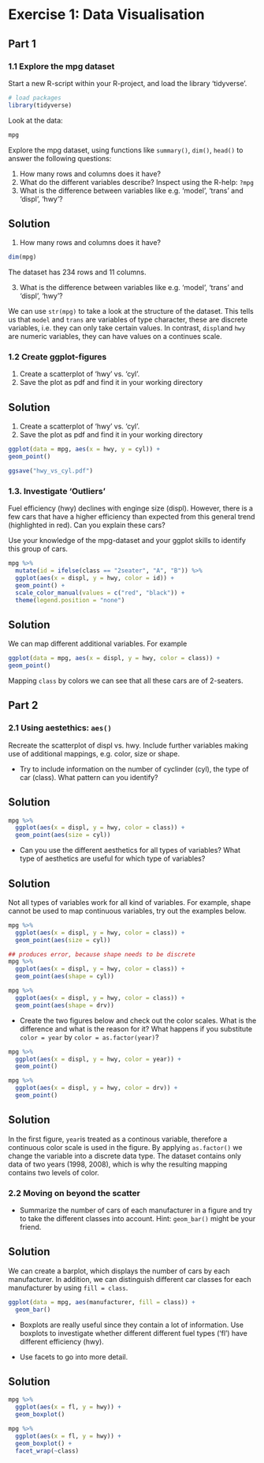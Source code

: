 # Exercise 1: Data Visualisation

## Part 1

### 1.1 Explore the mpg dataset



Start a new R-script within your R-project, and load the library 'tidyverse'. 

```{r, message = FALSE, warning = FALSE, }
# load packages
library(tidyverse)
```

Look at the data:

```{r, eval = FALSE }
mpg
```

Explore the mpg dataset, using functions like `summary()`, `dim()`, `head()` to answer the following questions:

1. How many rows and columns does it have?
2. What do the different variables describe? Inspect using the R-help: `?mpg`
3. What is the difference between  variables like e.g. 'model', 'trans' and 'displ', 'hwy'?

:::{.callout-tip collapse="true"}

## Solution

1. How many rows and columns does it have?

```{r}

dim(mpg)

```

The dataset has 234 rows and 11 columns. 

3. What is the difference between variables like e.g. 'model', 'trans' and 'displ', 'hwy'?

We can use `str(mpg)` to take a look at the structure of the dataset. This tells us that `model` and `trans` are variables of type character, these are discrete variables, i.e. they can only take certain values. In contrast, `displ`and `hwy` are numeric variables, they can have values on a continues scale. 


:::



### 1.2 Create ggplot-figures

1. Create a scatterplot of 'hwy' vs. 'cyl'. 
2. Save the plot as pdf and find it in your working directory

:::{.callout-tip collapse="true"}

## Solution

1. Create a scatterplot of 'hwy' vs. 'cyl'. 
2. Save the plot as pdf and find it in your working directory

```{r, eval = FALSE}
ggplot(data = mpg, aes(x = hwy, y = cyl)) + 
geom_point()

ggsave("hwy_vs_cyl.pdf")

```


:::


### 1.3. Investigate 'Outliers'

Fuel efficiency (hwy) declines with enginge size (displ). However, there is a few cars that have a higher efficiency than expected from this general trend (highlighted in red). Can you explain these cars?

Use your knowledge of the mpg-dataset and your ggplot skills to identify this group of cars.

```{r, echo = FALSE, out.width = "60%"}
mpg %>%
  mutate(id = ifelse(class == "2seater", "A", "B")) %>%
  ggplot(aes(x = displ, y = hwy, color = id)) +
  geom_point() +
  scale_color_manual(values = c("red", "black")) +
  theme(legend.position = "none")
```

:::{.callout-tip collapse="true"}

## Solution

We can map different additional variables. For example

```{r}

ggplot(data = mpg, aes(x = displ, y = hwy, color = class)) + 
geom_point() 


```

Mapping `class` by colors we can see that all these cars are of 2-seaters. 

:::


## Part 2

### 2.1 Using aestethics: `aes()`

Recreate the scatterplot of displ vs. hwy. Include further variables making use of additional mappings, e.g. color, size or shape. 

* Try to include information on the number of cyclinder (cyl), the type of car (class). What pattern can you identify?


:::{.callout-tip collapse="true"}

## Solution

```{r}

mpg %>%
  ggplot(aes(x = displ, y = hwy, color = class)) +
  geom_point(aes(size = cyl))
```


:::


* Can you use the different aesthetics for all types of variables? 
What type of aesthetics are useful for which type of variables? 



:::{.callout-tip collapse="true"}

## Solution

Not all types of variables work for all kind of variables. For example, shape cannot be used to map continuous variables, try out the examples below.

```{r, include = FALSE, eval = FALSE}

mpg %>%
  ggplot(aes(x = displ, y = hwy, color = class)) +
  geom_point(aes(size = cyl))

## produces error, because shape needs to be discrete
mpg %>%
  ggplot(aes(x = displ, y = hwy, color = class)) +
  geom_point(aes(shape = cyl))

mpg %>%
  ggplot(aes(x = displ, y = hwy, color = class)) +
  geom_point(aes(shape = drv))
```


:::


* Create the two figures below and check out the color scales. What is the difference and what is the reason for it? What happens if you substitute `color = year` by `color = as.factor(year)`?

```{r, eval = FALSE}
mpg %>%
  ggplot(aes(x = displ, y = hwy, color = year)) +
  geom_point()

mpg %>%
  ggplot(aes(x = displ, y = hwy, color = drv)) +
  geom_point()
```


:::{.callout-tip collapse="true"}

## Solution
In the first figure, `year`is treated as a continous variable, therefore a continuous color scale is used in the figure. By applying `as.factor()` we change the variable into a discrete data type. The dataset contains only data of two years (1998, 2008), which is why the resulting mapping contains two levels of color. 


:::


### 2.2 Moving on beyond the scatter


* Summarize the number of cars of each manufacturer in a figure and try to take the different classes into account. 
Hint: `geom_bar()` might be your friend.

:::{.callout-tip collapse="true"}

## Solution

We can create a barplot, which displays the number of cars by each manufacturer. In addition, we can distinguish different car classes for each manufacturer by using `fill = class`.

```{r}

ggplot(data = mpg, aes(manufacturer, fill = class)) +
  geom_bar()
```


:::


* Boxplots are really useful since they contain a lot of information. Use boxplots to investigate whether different different fuel types ('fl') have different efficiency (hwy). 

* Use facets to go into more detail. 

:::{.callout-tip collapse="true"}

## Solution


```{r, include = FALSE}
mpg %>%
  ggplot(aes(x = fl, y = hwy)) +
  geom_boxplot()

mpg %>%
  ggplot(aes(x = fl, y = hwy)) +
  geom_boxplot() +
  facet_wrap(~class)
```



:::




